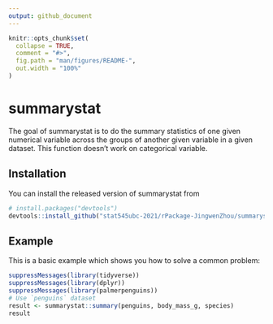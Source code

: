 ```yaml
---
output: github_document
---
```


<!-- README.md is generated from README.Rmd. Please edit that file -->

```r
knitr::opts_chunk$set(
  collapse = TRUE,
  comment = "#>",
  fig.path = "man/figures/README-",
  out.width = "100%"
)
```

# summarystat

The goal of summarystat is to do the summary statistics of one given numerical variable across the groups of another given variable in a given dataset. This function doesn’t work on categorical variable.

## Installation

You can install the released version of summarystat from 
```r
# install.packages("devtools")
devtools::install_github("stat545ubc-2021/rPackage-JingwenZhou/summarystat")
```

## Example

This is a basic example which shows you how to solve a common problem:

```r
suppressMessages(library(tidyverse))
suppressMessages(library(dplyr))
suppressMessages(library(palmerpenguins))
# Use `penguins` dataset
result <- summarystat::summary(penguins, body_mass_g, species)
result
```

